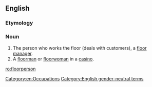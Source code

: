 ==English==

===Etymology===
{{compound|en|floor|person}}

===Noun===
{{en-noun|floorpeople|s}}

# The person who works the floor (deals with customers), a [[floor manager]].
# A [[floorman]] or [[floorwoman]] in a [[casino]].

[[Category:en:Occupations]]
[[Category:English gender-neutral terms]]

[[ro:floorperson]]